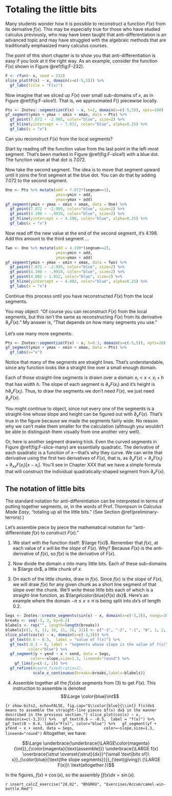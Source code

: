 # Totaling the little bits {#totaling-bits}

Many students wonder how it is possible to reconstruct a function $F(x)$ from its derivative $f(x)$. This may be especially true for those who have studied calculus previously, who may have been taught that anti-differentiation is an advanced topic and may have struggled with the algebraic methods that are traditionally emphasized many calculus courses.

The point of this short chapter is to show you that anti-differentiation is easy if you look at it the right way. As an example, consider the function $F(x)$ shown in Figure \@ref(fig:F-232).

```r
F <- rfun(~ x, seed = 232)
slice_plot(F(x) ~ x, domain(x=c(-5,5))) %>%
  gf_labs(title = "F(x)")
```

Now imagine that we sliced up $F(x)$ over small sub-domains of $x$, as in Figure \@ref(fig:F-slice1). That is, we approximated $F()$ piecewise locally.

```r
Pts <- Znotes::segmentize(F(x) ~ x, h=2, domain(x=c(-5,5)), npts=100)
gf_segment(ymin + ymax ~ xmin + xmax, data = Pts) %>%
  gf_point(7.072 ~ -2.995, color="blue", size=2) %>%
  gf_hline(yintercept = ~ 7.072, color="blue", alpha=0.25) %>%
  gf_labs(x = "x")
```

Can you reconstruct $F(x)$ from the local segments? 



Start by reading off the function value from the last point in the left-most segment. That's been marked in Figure \@ref(fig:F-slice1) with a blue dot. The function value at that dot is 7.072. 

Now take the second segment. The idea is to move that segment upward until it joins the first segment at the blue dot. You can do that by adding 7.072 to the second segment.
```r
One <- Pts %>% mutate(add = 7.072*(segnum==1), 
                      ymin=ymin + add,
                      ymax=ymax + add)
gf_segment(ymin + ymax ~ xmin + xmax, data = One) %>%
  gf_point(7.072 ~ -2.995, color="blue", size=2) %>%
  gf_point(4.198 ~ -.9919, color="blue", size=2) %>%
  gf_hline(yintercept = ~ 4.198, color="blue", alpha=0.25) %>%
  gf_labs(x = "x")
```
Now read off the new value at the end of the second segment, it's 4.198. Add this amount to the third segment ...
```r
Two <- One %>% mutate(add = 4.198*(segnum==2), 
                      ymin=ymin + add,
                      ymax=ymax + add)
gf_segment(ymin + ymax ~ xmin + xmax, data = Two) %>%
  gf_point(7.072 ~ -2.995, color="blue", size=2) %>%
  gf_point(4.198 ~ -.9919, color="blue", size=2) %>%
  gf_point(4.802 ~ 1.012, color="blue", size=2) %>%
  gf_hline(yintercept = ~ 4.802, color="blue", alpha=0.25) %>%
  gf_labs(x = "x")
```

Continue this process until you have reconstructed $F(x)$ from the local segments.

You may object: "Of course you can reconstruct $F(x)$ from the local segments, but this isn't the same as reconstructing $F(x)$ from its derivative $\partial_x F(x)$." My answer is, "That depends on how many segments you use."

Let's use many more segments:

```r
Pts <- Znotes::segmentize(F(x) ~ x, h=0.1, domain(x=c(-5,5)), npts=20)
gf_segment(ymin + ymax ~ xmin + xmax, data = Pts) %>%
  gf_labs(x="x")
```

Notice that many of the segments are straight lines. That's understandable, since any function looks like a straight line over a small enough domain. 

Each of those straight-line segments is drawn over a domain $x_i < x < x_i+h$ that has width $h$. The slope of each segment is $\partial_x F(x_i)$ and it's height is $h \partial_x F(x_i)$. Thus, to draw the segments we don't need $F(x)$, we just need $\partial_x F(x)$.

You might continue to object, since not every one of the segments is a straight-line whose slope and height can be figured out with $\partial_x F(x)$. That's true in the figure because we made the segments fairly wide. No reason why we can't make them smaller for the calculation (although you wouldn't be able to distinguish them visually from one another very well).

Or, here is another segment drawing trick. Even the curved segments in Figure \@ref(fig:F-slice-many) are essentially quadratic. The derivative of each quadratic is a function of $x$---that's why they curve. We can write that derivative using the first two derivatives of $F(x)$, that is, as $\partial_x F(x) = \partial_x F(x_i) + \partial_{xx} F(x_i) [x-x_i]$. You'll see in Chapter XXX that we have a simple formula that will construct the individual quadratically-shaped segment from $\partial_x F(x)$. 

## The notation of little bits

The standard notation for anti-differentiation can be interpreted in terms of putting together segments, or, in the words of Prof. Thompson in *Calculus Made Easy*, "totaling up all the little bits." (See Section \@ref(preliminary-terrors).)

Let's assemble piece by piece the mathematical notation for "anti-differentiate $f(x)$ to construct $F(x)$."

1. We start with the function itself: $\large f(x)$. Remember that $f(x)$, at each value of $x$ will be the *slope* of $F(x)$. Why? Because $F(x)$ is the anti-derivative of $f(x)$, so $f(x)$ is the derivative of $F(x)$.

2. Now divide the domain $x$ into many little bits. Each of these sub-domains is $\large dx$, a little chunk of $x$.

3. On each of the little chunks, draw in $f(x)$. Since $f(x)$ is the *slope* of $F(x)$, we will draw $f(x)$ for any given chunk as a short line segment of that slope over the chunk. We'll write these little bits each of which is a straight-line function, as $\large\color{blue}{f(x) dx}$. Here's an example where the domain $-\pi \leq x \leq \pi$ is being split into $dx$'s of length 0.2.

```r
Segs <- Znotes::create_segments(sin(x) ~ x, domain(x=c(-3,3)), nsegs=30)
breaks <- seq(-3, 3, by=0.2)
blabels <- rep("", length=length(breaks))
blabels[c(1, 6, 11, 16, 21, 26, 31)] <- c("-3", "-2", "-1", "0", 1, 2, 3)
slice_plot(cos(x) ~ x, domain(x=c(-3,3))) %>%
  gf_text(0.6 ~ 0.5,  label = "value of f(x)") %>%
  gf_text(-0.3 ~ 0, label = "Segments whose slope is the value of f(x)\nEach segment is an f(x)dx",
          color="blue") %>%
  gf_segment(y + yend ~ x + xend, data = Segs, 
           color=~slope,size=1.3, lineend="round") %>%
    gf_lims(y=c(-1, 1)) %>%
  gf_refine(#coord_fixed(ratio=2),
            scale_x_continuous(breaks=breaks,labels=blabels))
```
4. Assemble together all the $f(x)dx$ segments from (3) to get $F(x)$. This instruction to assemble is denoted 
$$\Large \color{blue}\int$$

```{r show-bits2, echo=FALSE, fig.cap="$\\color{blue}{\\int} f(x)dx$ means to assemble the straight-line pieces $f(x) dx$ in the manner described in the previous section."}
slice_plot(cos(x) ~ x, domain(x=c(-3,3))) %>%
  gf_text(0.6 ~ -0.5,  label = "f(x)") %>%
  gf_text(0 ~ 0.4, label="F(x)", color="blue") %>%
  gf_segment(yf + yfend ~ x + xend, data = Segs, 
           color=~slope,size=1.3, lineend="round")
```
Altogether, we have:

$$\Large \underbrace{\underbrace{\LARGE\color{magenta}{\int}}_{\color{magenta}{\text{assemble}}} \underbrace{\LARGE f(x) \overbrace{\strut \overset{\strut}{dx}}^{\small \text{bits of}\ x}}_{\color{blue}{\text{the slope segments}}}}_{\text{giving}\ {\LARGE F(x)}\ \text{altogether.}}$$

In the figures, $f(x) \equiv \cos(x)$, so the assembly $\int f(x) dx = \sin(x)$.

`r insert_calcZ_exercise("28.02", "BhGRKU", "Exercises/Accum/camel-win-bottle.Rmd")`
